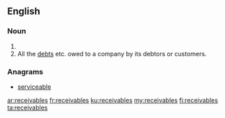 ==English==

===Noun===
{{head|en|plural}}

# {{plural of|receivable|lang=en}}
# All the [[debt]]s etc. owed to a company by its debtors or customers.

===Anagrams===
* [[serviceable#English|serviceable]]

[[ar:receivables]]
[[fr:receivables]]
[[ku:receivables]]
[[my:receivables]]
[[fi:receivables]]
[[ta:receivables]]